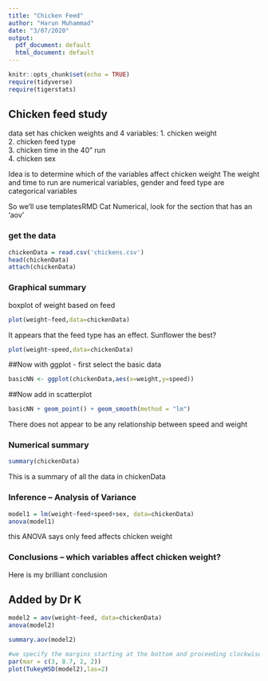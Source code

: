 ```yaml
---
title: "Chicken Feed"
author: "Harun Muhammad"
date: "3/07/2020"
output:
  pdf_document: default
  html_document: default
---
```


```r
knitr::opts_chunk$set(echo = TRUE)
require(tidyverse)
require(tigerstats)
```

##  Chicken feed study  

data set has chicken weights and 4 variables:
  1.  chicken weight  
  2.  chicken feed type  
  3.  chicken time in the 40" run  
  4.  chicken sex   

Idea is to determine which of the variables affect chicken weight 
The weight and time to run are numerical variables, gender and feed type are categorical variables

So we'll use templatesRMD Cat Numerical, look for the section that has an 'aov'

<!-- This question is like a bunch of t-tests, but instead of doing the t-test a bunch of times we use ANOVA to do all the comparisons at once!  !-->

### get the data

```r
chickenData = read.csv('chickens.csv')
head(chickenData)
attach(chickenData)
```

### Graphical summary

<!-- plot chicken weight against each of the three explanatory variables.  Weight against a categorial varable is a boxplot, weight against a numerical variable is a scatter plot !-->

boxplot of weight based on feed 

```r
plot(weight~feed,data=chickenData)
```
  
  It appears that the feed type has an effect.  Sunflower the best?

```r
plot(weight~speed,data=chickenData)
```

##Now with ggplot - first select the basic data

```r
basicNN <- ggplot(chickenData,aes(x=weight,y=speed))
```
##Now add in scatterplot

```r
basicNN + geom_point() + geom_smooth(method = "lm")
```


There does not appear to be any relationship between speed and weight



 
### Numerical summary

```r
summary(chickenData)
```
This is a summary of all the data in chickenData
 

### Inference -- Analysis of Variance

```r
model1 = lm(weight~feed+speed+sex, data=chickenData)
anova(model1)
```

this ANOVA says only feed affects chicken weight


###  Conclusions  -- which variables affect chicken weight?

Here is my brilliant conclusion

## Added by Dr K

```r
model2 = aov(weight~feed, data=chickenData)
anova(model2)
```

```r

summary.aov(model2)
```
```r
#we specify the margins starting at the bottom and proceeding clockwise - thus 8.7 is the left side margin to hold the names of the factors
par(mar = c(3, 8.7, 2, 2))
plot(TukeyHSD(model2),las=2)
```
